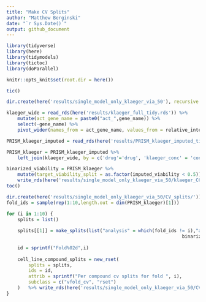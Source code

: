 ```yaml
---
title: "Make CV Splits"
author: "Matthew Berginski"
date: "`r Sys.Date()`"
output: github_document
---
```


```r
library(tidyverse)
library(here)
library(tidymodels)
library(tictoc)
library(doParallel)

knitr::opts_knit$set(root.dir = here())
```

```r
tic()

dir.create(here('results/single_model_only_klaeger_via_50'), recursive = T)

klaeger_wide = read_rds(here('results/klaeger_full_tidy.rds')) %>%
	mutate(act_gene_name = paste0("act_",gene_name)) %>%
	select(-gene_name) %>%
	pivot_wider(names_from = act_gene_name, values_from = relative_intensity)

PRISM_klaeger_imputed = read_rds(here('results/PRISM_klaeger_imputed_tidy.rds'))

PRISM_klaeger = PRISM_klaeger_imputed %>%
	left_join(klaeger_wide, by = c('drug'='drug', 'klaeger_conc' = 'concentration_M'))

binarized_viability = PRISM_klaeger %>%
	mutate(target_viability_split = as.factor(imputed_viability < 0.5)) %>%
	write_rds(here('results/single_model_only_klaeger_via_50/klaeger_CCLE_binary_full.rds'), compress = 'gz')
toc()
```

```r
dir.create(here('results/single_model_only_klaeger_via_50/CV_splits/'))
fold_ids = sample(rep(1:10,length.out = dim(PRISM_klaeger)[1]))

for (i in 1:10) {
	splits = list()
	
	splits[[1]] = make_splits(list("analysis" = which(fold_ids != i),"assessment" = which(fold_ids == i)),
																binarized_viability)
	
	id = sprintf("Fold%02d",i)
	
	cell_line_compound_splits = new_rset(
		splits = splits,
		ids = id,
		attrib = sprintf("Per compound cv splits for fold ", i),
		subclass = c("vfold_cv", "rset")
	)	%>% write_rds(here('results/single_model_only_klaeger_via_50/CV_splits/',sprintf('%02d.rds',i)), compress = 'gz')
}
```
